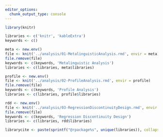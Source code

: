 ```yaml
---
editor_options: 
  chunk_output_type: console
---
```


```r
library(knitr)

libraries <- c('knitr', 'kableExtra')
keywords <- c()

meta <- new.env()
file <- knit('../analysis/01-MetalinguisticAnalysis.rmd', envir = meta)
file.remove(file)
keywords <- c(keywords, 'Metalinguistic Analysis')
libraries <- c(libraries, meta$libraries)

profile <- new.env()
file <- knit('../analysis/02-ProfileAnalysis.rmd', envir = profile)
file.remove(file)
keywords <- c(keywords, 'Profile Analysis')
libraries <- c(libraries, profile$libraries)

rdd <- new.env()
file <- knit('../analysis/03-RegressionDiscontinuityDesign.rmd', envir = rdd)
file.remove(file)
keywords <- c(keywords, 'Regression Discontinuity Design')
libraries <- c(libraries, rdd$libraries)

librarycite <- paste(sprintf("@rpackage%s", unique(libraries)), collapse = ";")
```
